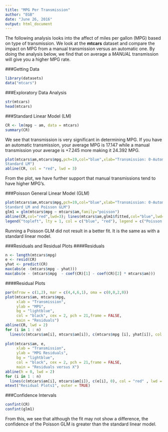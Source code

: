 ---
title: "MPG Per Transmission"
author: "EGB"
date: "June 26, 2016"
output: html_document
---

The following analysis looks into the affect of miles per gallon (MPG) based on type of transmission.  We look at the **mtcars** dataset and compare the impact on MPG from a manual transmission versus an automatic one.  By doing the analysis below, we find that on average a *MANUAL* transmission will give you a higher MPG rate.

###Getting Data

```{r}
library(datasets)
data("mtcars")
```

###Exploratory Data Analysis

```{r}
str(mtcars)
head(mtcars)
```

###Standard Linear Model (LM)

```{r}
CR <- lm(mpg ~ am, data = mtcars)
summary(CR)
```

We see that transmission is very significant in determining MPG. If you have an automatic transmission, your average MPG is 17.147 while a manual transmission your average is +7.245 more making it 24.392 MPG.

```{r, echo=FALSE}
plot(mtcars$am,mtcars$mpg,pch=19,col="blue",xlab="Transmission: 0-Automatic, 1-Manual", ylab="MPG", main = "Fit with \
Standard LM")
abline(CR, col = "red", lwd = 3)
```

From the plot, we have further support that manual transmissions tend to have higher MPG's.  

###Poisson General Linear Model (GLM)

```{r, echo=FALSE, warning=FALSE}
plot(mtcars$am,mtcars$mpg,pch=19,col="blue",xlab="Transmission: 0-Automatic, 1-Manual", ylab="MPG", main = "Fit with \
Standard LM and Poisson GLM")
glm1 = glm(mtcars$mpg ~ mtcars$am,family="poisson")
abline(CR,col="red",lwd=3); lines(mtcars$am,glm1$fitted,col="blue",lwd=3)
legend("topleft", lty = 1, col = c("blue", "red"), legend = c("Poisson GLM", "Standard LM"))
```

Running a Poisson GLM did not result in a better fit.  It is the same as with a standard linear model.

###Residuals and Residual Plots
####Residuals

```{r}
n <- length(mtcars$mpg)
e <- resid(CR)
yhat <- predict(CR)
max(abs(e -(mtcars$mpg - yhat)))
max(abs(e - (mtcars$mpg  - coef(CR)[1] - coef(CR)[2] * mtcars$am)))
```

####Residual Plots

```{r, echo=FALSE, fig.align="center"}
par(mfrow = c(1,2), mar = c(4,4,6,1), oma = c(0,0,2,0))
plot(mtcars$am, mtcars$mpg,  
     xlab = "Transmission", 
     ylab = "MPG", 
     bg = "lightblue", 
     col = "black", cex = 2, pch = 21,frame = FALSE,
     main = "Residuals")
abline(CR, lwd = 2)
for (i in 1 : n) 
  lines(c(mtcars$am[i], mtcars$am[i]), c(mtcars$mpg [i], yhat[i]), col = "red" , lwd = 2)
 
plot(mtcars$am, e,  
     xlab = "Transmission", 
     ylab = "MPG Residuals", 
     bg = "lightblue", 
     col = "black", cex = 2, pch = 21,frame = FALSE,
     main = "Residuals versus X")
abline(h = 0, lwd = 2)
for (i in 1 : n) 
  lines(c(mtcars$am[i], mtcars$am[i]), c(e[i], 0), col = "red" , lwd = 2)
mtext("Residual Plots1", outer = TRUE)
```

###Confidence Intervals
```{r, warning=FALSE}
confint(CR)
confint(glm1)
```

From this, we see that although the fit may not show a difference, the confidence of the Poisson GLM is greater than the standard linear model.